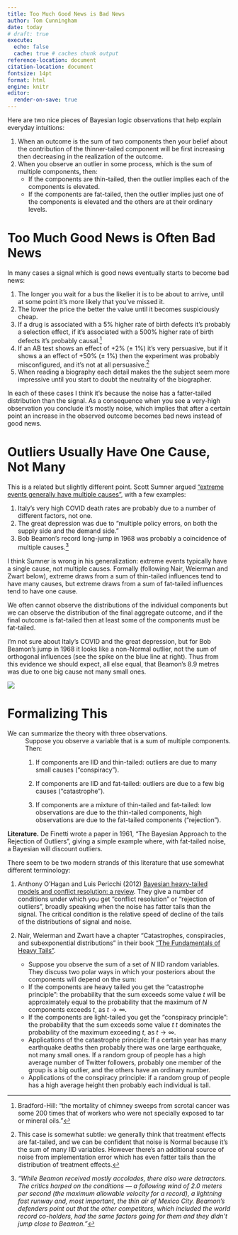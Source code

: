 ```yaml
---
title: Too Much Good News is Bad News
author: Tom Cunningham
date: today
# draft: true
execute:
  echo: false
  cache: true # caches chunk output
reference-location: document
citation-location: document
fontsize: 14pt
format: html
engine: knitr
editor:
  render-on-save: true
---
```


Here are two nice pieces of Bayesian logic observations that help explain everyday intuitions:

1. When an outcome is the sum of two components then your belief about the contribution of the thinner-tailed component will be first increasing then decreasing in the realization of the outcome.
2. When you observe an outlier in some process, which is the sum of multiple components, then:
   - If the components are thin-tailed, then the outlier implies each of the components is elevated.
   - If the components are fat-tailed, then the outlier implies just one of the components is elevated and the others are at their ordinary levels.

#        Too Much Good News is Often Bad News

In many cases a signal which is good news eventually starts to become bad news:

1. The longer you wait for a bus the likelier it is to be about to arrive, until at some point it's more likely that you've missed it.
2. The lower the price the better the value until it becomes suspiciously cheap.
3. If a drug is associated with a 5% higher rate of birth defects it's probably a selection effect, if it's associated with a 500% higher rate of birth defects it's probably causal.^[Bradford-Hill: "the mortality of chimney sweeps from scrotal cancer was some 200 times that of workers who were not specially exposed to tar or mineral oils."]
<!-- 5. The fewer cars on a street the better it is for parking until there are suspiciously few cars, meaning it's probably street-cleaning day. -->
1. If an AB test shows an effect of +2% ($\pm$ 1%) it's very persuasive, but if it shows a an effect of +50%  ($\pm$ 1%) then the experiment was probably misconfigured, and it's not at all persuasive.^[This case is somewhat subtle: we generally think that treatment effects are fat-tailed, and we can be confident that noise is Normal because it's the sum of many IID variables. However there's an additional source of noise from implementation error which has even fatter tails than the distribution of treatment effects.]
2. When reading a biography each detail makes the the subject seem more impressive until you start to doubt the neutrality of the biographer.

In each of these cases I think it's because the noise has a fatter-tailed distribution than the signal. As a consequence when you see a very-high observation you conclude it's mostly noise, which implies that after a certain point an increase in the observed outcome becomes bad news instead of good news.

#       Outliers Usually Have One Cause, Not Many

This is a related but slightly different point. Scott Sumner argued ["extreme events generally have multiple causes"](https://www.themoneyillusion.com/author/ssumner/page/183/), with a few examples:

1. Italy's very high COVID death rates are probably due to a number of different factors, not one.
2. The great depression was due to "multiple policy errors, on both the supply side and the demand side."
3. Bob Beamon's record long-jump in 1968 was probably a coincidence of multiple causes.^[*"While Beamon received mostly accolades, there also were detractors. The critics harped on the conditions — a following wind of 2.0 meters per second (the maximum allowable velocity for a record), a lightning fast runway and, most important, the thin air of Mexico City. Beamon’s defenders point out that the other competitors, which included the world record co-holders, had the same factors going for them and they didn’t jump close to Beamon."*]

I think Sumner is wrong in his generalization: extreme events typically have a single cause, not multiple causes. Formally (following Nair, Weierman and Zwart below), extreme draws from a sum of thin-tailed influences tend to have many causes, but extreme draws from a sum of fat-tailed influences tend to have one cause.

We often cannot observe the distributions of the individual components but we can observe the distribution of the final aggregate outcome, and if the final outcome is fat-tailed then at least some of the components must be fat-tailed.

I'm not sure about Italy's COVID and the great depression, but for Bob Beamon's jump in 1968 it looks like a non-Normal outlier, not the sum of orthogonal influences (see the spike on the blue line at right). Thus from this evidence we should expect, all else equal, that Beamon's 8.9 metres was due to one big cause not many small ones.

:::{.column-margin}
![](images/2024-12-26-07-59-52.png)
:::

<!-- #        Practical Implications

Implications for data science.
: When we see outliers in data (e.g. Algeria's DAU is below forecast). 

Implications for economics.
: Many academic papers try to explain deviations in aggregate economic variables, e.g. they say "our mechanism can explain 25% of the increase in markups since 2003." It is hard to assess these claims because there are typically many other factors that can cause swings in the outcome variable. -->

#        Formalizing This

We can summarize the theory with three observations.
: Suppose you observe a variable that is a sum of multiple components. Then:
: 1. If components are IID and thin-tailed: outliers are due to many small causes ("conspiracy").
: 2. If components are IID and fat-tailed: outliers are due to a few big causes ("catastrophe").
: 3. If components are a mixture of thin-tailed and fat-tailed: low observations are due to the thin-tailed components, high observations are due to the fat-tailed components ("rejection").



**Literature.** De Finetti wrote a paper in 1961, "The Bayesian Approach to the Rejection of Outliers", giving a simple example where, with fat-tailed noise, a Bayesian will discount outliers.

There seem to be two modern strands of this literature that use somewhat different terminology:

1. Anthony O’Hagan and Luis Pericchi (2012) [Bayesian heavy-tailed models and conflict resolution: a review](https://projecteuclid.org/download/pdfview_1/euclid.bjps/1341320249). They give a number of conditions under which you get "conflict resolution" or "rejection of outliers", broadly speaking when the noise has fatter tails than the signal. The critical condition is the relative speed of decline of the tails of the distributions of signal and noise.

2. Nair, Weierman and Zwart have a chapter "Catastrophes, conspiracies, and subexponential distributions" in their book ["The Fundamentals of Heavy Tails"](https://adamwierman.com/wp-content/uploads/2021/05/book-05-11.pdf). 

   - Suppose you observe the sum of a set of $N$ IID random variables. They discuss two polar ways in which your posteriors about the components will depend on the sum:
   - If the components are heavy tailed you get the "catastrophe principle": the probability that the sum exceeds some value $t$ will be approximately equal to the probability that the maximum of $N$ components exceeds $t$, as $t\rightarrow\infty$.
   - If the components are light-tailed you get the "conspiracy principle": the probability that the sum exceeds some value $t$ $t$ dominates the probability of the maximum exceeding $t$, as $t\rightarrow\infty$.
   - Applications of the catastrophe principle: If a certain year has many earthquake deaths then probably there was one large earthquake, not many small ones. If a random group of people has a high average number of Twitter followers, probably one member of the group is a big outlier, and the others have an ordinary number.
   - Applications of the conspiracy principle: if a random group of people has a high average height then probably each individual is tall.


<!-- They talk about the Swedish mathematician Harald Cramer modelling the insurance business: the income is regular, but the payments are highly skew. We want to know what the distribution looks like as you aggregate many claims. -->

<!-- Specific distributions.
: I was curious if there are assumptions on priors which give you a simple closed-form expression for the posterior. The papers above mostly just give asymptotic behavior as $t\rightarrow\infty$. This table shows my rough understanding but I'm not confident yet on these:


| signal                 | noise  | posterior shape | posterior expression |
| ---------------------- | :----: | :-------------: | :------------------: |
| Normal                 | Normal |    monotonic    |       analytic       |
| Discrete               | Normal |    monotonic    |       analytic       |
| Normal                 | Cauchy |    monotonic    |          ?           |
| Discrete               | Cauchy |  non-monotonic  |       analytic       |
| Spike-and-uniform slab | Normal |  non-monotonic  |     not analytic     |
| Spike-and-uniform slab | Cauchy |  non-monotonic  |       analytic       | -->


<!-- Tweedie's formula.
: Tweedie's formula gives us the posterior from the empirical distribution as long as the noise is from an exponential family. First we'll do it with Normal noise: we observe $x=v+u$, signal $v$ is drawn from some distribution $g$ and noise is Normal:
   $$\begin{aligned}
      v \sim g(.) \text{  and  } x|v \sim N(v,\sigma^2) \\
   \end{aligned}$$
: Tweedie tells us:
   $$E[v|x] = x + \sigma^2 \frac{d}{dx}\log f(x)$$

: We want to find non-monotonicities:
   $$\begin{aligned}
      \frac{dE[v|x]}{dx} = 1 + \sigma^2 \frac{d^2}{dx^2}\log f(x) &< 0 \\
      \frac{d^2}{dx^2}\log f(x) &< -\frac{1}{\sigma^2} 
   \end{aligned}$$
: So we'll get non-monotonicities in the neighborhood of highly concave parts of the empirical distribution of observations. 

HOWEVER -- it might be that even if g(.) is pointwise distribution there's still not a non-montonicity. 

-->
